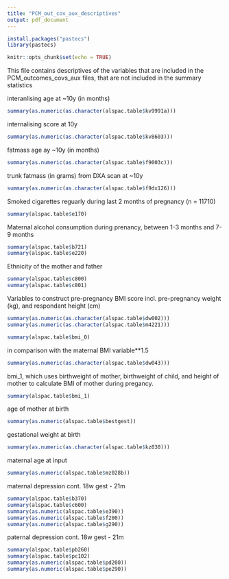 ---
title: "PCM_out_cov_aux_descriptives"
output: pdf_document
---

```{r}
install.packages("pastecs")
library(pastecs)

```




```{r setup, include=FALSE}
knitr::opts_chunk$set(echo = TRUE)
```

This file contains descriptives of the variables that are included in the PCM_outcomes_covs_aux files, that are not included in the summary statistics


interanlising age at ~10y (in months)
```{r}
summary(as.numeric(as.character(alspac.table$kv9991a)))

```

internalising score at 10y 
```{r}
summary(as.numeric(as.character(alspac.table$kv8603)))
```

fatmass age ay ~10y (in months)

```{r}
summary(as.numeric(as.character(alspac.table$f9003c)))
```

trunk fatmass (in grams) from DXA scan at ~10y 
```{r}
summary(as.numeric(as.character(alspac.table$f9dx126)))
```

 Smoked cigarettes reguarly during last 2 months of pregnancy (n = 11710)
```{r}
summary(alspac.table$e170)
```

Maternal alcohol consumption during prenancy, between 1-3 months and 7-9 months
```{r}
summary(alspac.table$b721)
summary(alspac.table$e220)

```
Ethnicity of the mother and father 
```{r}
summary(alspac.table$c800)
summary(alspac.table$c801)

```
Variables to construct pre-pregnancy BMI score incl. pre-pregnancy weight (kg), and respondant height (cm)
```{r}
summary(as.numeric(as.character(alspac.table$dw002)))
summary(as.numeric(as.character(alspac.table$m4221)))

summary(alspac.table$bmi_0)
```

in comparison with the maternal BMI variable**1.5
```{r}
summary(as.numeric(as.character(alspac.table$dw043)))

```
bmi_1, which uses birthweight of mother, birthweight of child, and height of mother to calculate BMI of mother during pregancy. 

```{r}
summary(alspac.table$bmi_1)
```

age of mother at birth 
```{r}
summary(as.numeric(alspac.table$bestgest))
```

gestational weight at birth 

```{r}
summary(as.numeric(as.character(alspac.table$kz030)))
```

maternal age at input 
```{r}
summary(as.numeric(alspac.table$mz028b))
```

maternal depression cont. 18w gest - 21m

```{r}
summary(alspac.table$b370)
summary(alspac.table$c600)
summary(as.numeric(alspac.table$e390))
summary(as.numeric(alspac.table$f200))
summary(as.numeric(alspac.table$g290))
```

paternal depression cont. 18w gest - 21m

```{r}
summary(alspac.table$pb260)
summary(alspac.table$pc102) 
summary(as.numeric(alspac.table$pd200))
summary(as.numeric(alspac.table$pe290))
```
